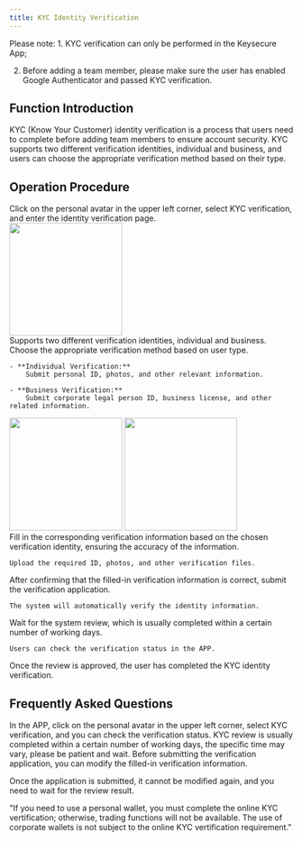 ```yaml
---
title: KYC Identity Verification
---
```


<Note> 
Please note:
1. KYC verification can only be performed in the Keysecure App;

2. Before adding a team member, please make sure the user has enabled Google Authenticator and passed KYC verification.
</Note>

## **Function Introduction**

KYC (Know Your Customer) identity verification is a process that users need to complete before adding team members to ensure account security. KYC supports two different verification identities, individual and business, and users can choose the appropriate verification method based on their type.

## **Operation Procedure**

<Steps>

<Step title="Enter the KYC Verification Page">
Click on the personal avatar in the upper left corner, select KYC verification, and enter the identity verification page.
    <div className="w-full flex items-center justify-center">
    <img src="/images/custody-guide/personalen.png" width="200"/>
</div>
</Step>

<Step title="Choose Verification Identity">
    Supports two different verification identities, individual and business. Choose the appropriate verification method based on user type.
    
    - **Individual Verification:**
        Submit personal ID, photos, and other relevant information.

    - **Business Verification:**
        Submit corporate legal person ID, business license, and other related information.

   <div className="w-full flex items-center justify-center">
    <CardGroup cols={2}>
        <img src="/images/quickstart/pkyc.png" width="200"/>
        <img src="/images/quickstart/ekyc.png" width="200"/>
    </CardGroup>
</div>

</Step>

<Step title="Fill in Verification Information">
    Fill in the corresponding verification information based on the chosen verification identity, ensuring the accuracy of the information.

    Upload the required ID, photos, and other verification files.
</Step>

<Step title="Submit Verification Application">
    After confirming that the filled-in verification information is correct, submit the verification application.

    The system will automatically verify the identity information.
</Step>

<Step title="Wait for the Review Result">
    Wait for the system review, which is usually completed within a certain number of working days.

    Users can check the verification status in the APP.
</Step>

<Step title="Verification Completed">
    Once the review is approved, the user has completed the KYC identity verification.
</Step>

</Steps>

## **Frequently Asked Questions**

<Accordion title="How do I check my KYC verification status?">
In the APP, click on the personal avatar in the upper left corner, select KYC verification, and you can check the verification status.
</Accordion>

<Accordion title="How long does KYC review take?">
KYC review is usually completed within a certain number of working days, the specific time may vary, please be patient and wait.
</Accordion>

<Accordion title="Can I modify the submitted KYC verification information?">
Before submitting the verification application, you can modify the filled-in verification information.

Once the application is submitted, it cannot be modified again, and you need to wait for the review result.
</Accordion>


<Accordion title="Do I need to complete KYC verification?">
"If you need to use a personal wallet, you must complete the online KYC vertification; otherwise, trading functions will not be available. The use of corporate wallets is not subject to the online KYC vertification requirement."
</Accordion>
